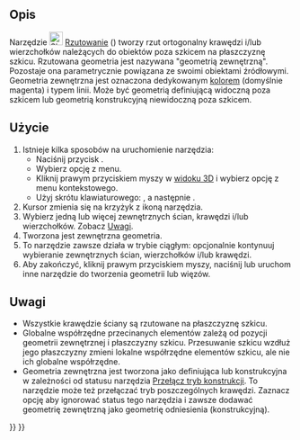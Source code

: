 <languages/>

{{Docnav/pl
|[[Sketcher_External/pl|Geometria zewnętrzna]]
|[[Sketcher_Intersection/pl|Przecięcie]]
|[[Sketcher_Workbench/pl|środowisko pracy Szkicownik]]
|IconL=Sketcher_External.svg
|IconR=Sketcher_Intersection.svg
|IconC=Workbench_Sketcher.svg
}}

{{GuiCommand/pl
|Name=Sketcher Projection
|Name/pl=Szkicownik: Rzutowanie
|MenuLocation=Szkic → Narzędzia szkicownika → Utwórz geometrię zewnętrzną rzutowania
|Workbenches=[[Sketcher_Workbench/pl|Szkicownik]]
|Shortcut={{KEY|G}} {{KEY|X}}
|Version=1.1
|SeeAlso=[[Sketcher_ToggleConstruction/pl|Przełącz tryb konstrukcji]]
}}

<span id="Description"></span>
==Opis==

Narzędzie [[Image:Sketcher_Projection.svg|24px]] [[Sketcher_Projection/pl|Rzutowanie]] ({{Version/pl|1.1}}) tworzy rzut ortogonalny krawędzi i/lub wierzchołków należących do obiektów poza szkicem na płaszczyznę szkicu. Rzutowana geometria jest nazywana "geometrią zewnętrzną". Pozostaje ona parametrycznie powiązana ze swoimi obiektami źródłowymi. Geometria zewnętrzna jest oznaczona dedykowanym [[Sketcher_Preferences/pl#Wygląd|kolorem]] (domyślnie magenta) i typem linii. Może być geometrią definiującą widoczną poza szkicem lub geometrią konstrukcyjną niewidoczną poza szkicem.

<span id="Usage"></span>
==Użycie==

# Istnieje kilka sposobów na uruchomienie narzędzia:
#* Naciśnij przycisk {{Button|[[Image:Sketcher_Projection.svg|16px]] [[Sketcher_Projection|Utwórz zewnętrzną geometrię rzutowania]]}}.
#* Wybierz opcję {{MenuCommand|Sketcher → Narzędzia szkicownika → [[Image:Sketcher_Projection.svg|16px]] Utwórz zewnętrzną geometrię rzutowania}} z menu.
#* Kliknij prawym przyciskiem myszy w [[3D_view|widoku 3D]] i wybierz opcję {{MenuCommand|[[Image:Sketcher_Projection.svg|16px]] Utwórz zewnętrzną geometrię rzutowania}} z menu kontekstowego.
#* Użyj skrótu klawiaturowego: {{KEY|G}}, a następnie {{KEY|X}}.
# Kursor zmienia się na krzyżyk z ikoną narzędzia.
# Wybierz jedną lub więcej zewnętrznych ścian, krawędzi i/lub wierzchołków. Zobacz [[#Notes|Uwagi]].
# Tworzona jest zewnętrzna geometria.
# To narzędzie zawsze działa w trybie ciągłym: opcjonalnie kontynuuj wybieranie zewnętrznych ścian, wierzchołków i/lub krawędzi.
# Aby zakończyć, kliknij prawym przyciskiem myszy, naciśnij {{KEY|Esc}} lub uruchom inne narzędzie do tworzenia geometrii lub więzów.

<span id="Notes"></span>
==Uwagi==

* Wszystkie krawędzie ściany są rzutowane na płaszczyznę szkicu.
* Globalne współrzędne przecinanych elementów zależą od pozycji geometrii zewnętrznej i płaszczyzny szkicu. Przesuwanie szkicu wzdłuż jego płaszczyzny zmieni lokalne współrzędne elementów szkicu, ale nie ich globalne współrzędne.
* Geometria zewnętrzna jest tworzona jako definiująca lub konstrukcyjna w zależności od statusu narzędzia [[Sketcher_ToggleConstruction/pl|Przełącz tryb konstrukcji]]. To narzędzie może też przełączać tryb poszczególnych krawędzi. Zaznacz opcję {{MenuCommand|Edycja → Preferencje... → Szkicownik → Ogólne → Zawsze dodawaj geometrię zewnętrzną jako geometrię odniesienia}} aby ignorować status tego narzędzia i zawsze dodawać geometrię zewnętrzną jako geometrię odniesienia (konstrukcyjną).


{{Docnav/pl
|[[Sketcher_External/pl|Geometria zewnętrzna]]
|[[Sketcher_Intersection/pl|Przecięcie]]
|[[Sketcher_Workbench/pl|środowisko pracy Szkicownik]]
|IconL=Sketcher_External.svg
|IconR=Sketcher_Intersection.svg
|IconC=Workbench_Sketcher.svg
}}

{{Sketcher_Tools_navi{{#translation:}}}}
{{Userdocnavi{{#translation:}}}}